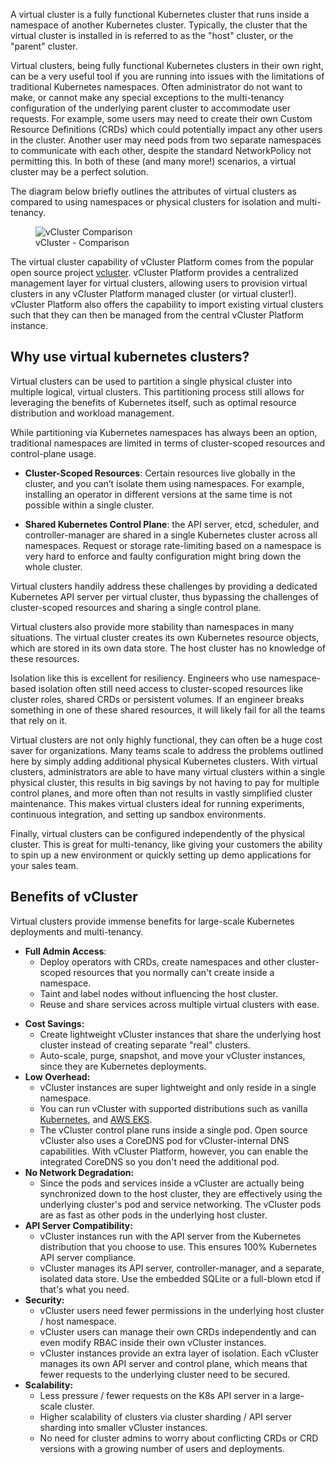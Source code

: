 A virtual cluster is a fully functional Kubernetes cluster that runs inside a namespace of
another Kubernetes cluster. Typically, the cluster that the virtual cluster is installed in is
referred to as the "host" cluster, or the "parent" cluster.

Virtual clusters, being fully functional Kubernetes clusters in their own right, can be a very
useful tool if you are running into issues with the limitations of traditional Kubernetes
namespaces. Often administrator do not want to make, or cannot make any special exceptions to the
multi-tenancy configuration of the underlying parent cluster to accommodate user requests.
For example, some users may need to create their own Custom Resource Definitions (CRDs) which
could potentially impact any other users in the cluster. Another user may need pods from two
separate namespaces to communicate with each other, despite the standard NetworkPolicy not
permitting this. In both of these (and many more!) scenarios, a virtual cluster may be a perfect
solution.

The diagram below briefly outlines the attributes of virtual clusters as compared to using
namespaces or physical clusters for isolation and multi-tenancy.


<!-- vale off -->
<figure>
  <img
    src={require('@site/static/media/rebranding/vcluster-comparison.png').default}
    alt="vCluster Comparison"
  />
  <figcaption>vCluster - Comparison</figcaption>
</figure>
<!-- vale on -->


The virtual cluster capability of vCluster Platform comes from the popular open source project
[vcluster](https://vcluster.com). vCluster Platform provides a centralized management layer for virtual
clusters, allowing users to provision virtual clusters in any vCluster Platform managed cluster (or virtual
cluster!). vCluster Platform also offers the capability to import existing virtual clusters such that they
can then be managed from the central vCluster Platform instance.

## Why use virtual kubernetes clusters?

Virtual clusters can be used to partition a single physical cluster into multiple logical,
virtual clusters. This partitioning process still allows for leveraging the benefits of Kubernetes
itself, such as optimal resource distribution and workload management.

While partitioning via Kubernetes namespaces has always been an option, traditional namespaces
are limited in terms of cluster-scoped resources and control-plane usage.

- **Cluster-Scoped Resources**: Certain resources live globally in the cluster, and you can’t
  isolate them using namespaces. For example, installing an operator in different versions at the
  same time is not possible within a single cluster.

- **Shared Kubernetes Control Plane**: the API server, etcd, scheduler, and controller-manager
  are shared in a single Kubernetes cluster across all namespaces. Request or storage
  rate-limiting based on a namespace is very hard to enforce and faulty configuration might bring
  down the whole cluster.

Virtual clusters handily address these challenges by providing a dedicated Kubernetes API server
per virtual cluster, thus bypassing the challenges of cluster-scoped resources and sharing a
single control plane.

Virtual clusters also provide more stability than namespaces in many situations. The virtual
cluster creates its own Kubernetes resource objects, which are stored in its own data store. The
host cluster has no knowledge of these resources.

Isolation like this is excellent for resiliency. Engineers who use namespace-based isolation
often still need access to cluster-scoped resources like cluster roles, shared CRDs or
persistent volumes. If an engineer breaks something in one of these shared resources, it will
likely fail for all the teams that rely on it.

Virtual clusters are not only highly functional, they can often be a huge cost saver for
organizations. Many teams scale to address the problems outlined here by simply adding
additional physical Kubernetes clusters. With virtual clusters, administrators are able to have
many virtual clusters within a single physical cluster, this results in big savings by not
having to pay for multiple control planes, and more often than not results in vastly simplified
cluster maintenance. This makes virtual clusters ideal for running experiments, continuous
integration, and setting up sandbox environments.

Finally, virtual clusters can be configured independently of the physical cluster. This is great
for multi-tenancy, like giving your customers the ability to spin up a new environment or
quickly setting up demo applications for your sales team.


## Benefits of vCluster

Virtual clusters provide immense benefits for large-scale Kubernetes deployments and multi-tenancy.
<!-- vale off -->
- **Full Admin Access**:
    - Deploy operators with CRDs, create namespaces and other cluster-scoped resources that you normally can't create inside a namespace.
    - Taint and label nodes without influencing the host cluster.
    - Reuse and share services across multiple virtual clusters with ease.
<!-- vale on -->
- **Cost Savings:**
    - Create lightweight vCluster instances that share the underlying host cluster instead of creating separate "real" clusters.
    - Auto-scale, purge, snapshot, and move your vCluster instances, since they are Kubernetes deployments.
- **Low Overhead:**
    - vCluster instances are super lightweight and only reside in a single namespace.
    - You can run vCluster with supported distributions such as vanilla [Kubernetes](https://kubernetes.io/), and [AWS EKS](https://aws.amazon.com/eks/).
    - The vCluster control plane runs inside a single pod. Open source vCluster also uses a CoreDNS pod for vCluster-internal DNS capabilities. With vCluster Platform, however, you can enable the integrated CoreDNS so you don't need the additional pod.
- **No Network Degradation:**
    - Since the pods and services inside a vCluster are actually being synchronized down to the host cluster, they are effectively using the underlying cluster's pod and service networking. The vCluster pods are as fast as other pods in the underlying host cluster.
- **API Server Compatibility:**
    - vCluster instances run with the API server from the Kubernetes distribution that you choose to use. This ensures 100% Kubernetes API server compliance.
    - vCluster manages its API server, controller-manager, and a separate, isolated data store. Use the embedded SQLite or a full-blown etcd if that's what you need.
- **Security:**
    - vCluster users need fewer permissions in the underlying host cluster / host namespace.
    - vCluster users can manage their own CRDs independently and can even modify RBAC inside their own vCluster instances.
    - vCluster instances provide an extra layer of isolation. Each vCluster manages its own API server and control plane, which means that fewer requests to the underlying cluster need to be secured.
- **Scalability:**
    - Less pressure / fewer requests on the K8s API server in a large-scale cluster.
    - Higher scalability of clusters via cluster sharding / API server sharding into smaller vCluster instances.
    - No need for cluster admins to worry about conflicting CRDs or CRD versions with a growing number of users and deployments.
